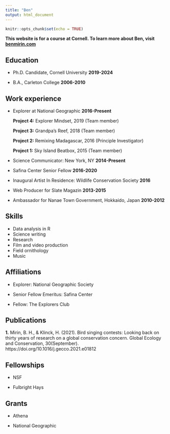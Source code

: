 ```yaml
---
title: "Ben"
output: html_document
---
```


```r
knitr::opts_chunk$set(echo = TRUE)
```

**This website is for a course at Cornell. To learn more about Ben, visit [benmirin.com](https://benmirin.com)**

## Education

*   Ph.D. Candidate, Cornell University **2019-2024**

*   B.A., Carleton College **2006-2010**

## Work experience

*   Explorer at National Geographic **2016-Present**

    **Project 4:** Explorer Mindset, 2019 (Team member)
    
    **Project 3:** Grandpa’s Reef, 2018 (Team member)
    
    **Project 2:** Remixing Madagascar, 2016 (Principle Investigator)
    
    **Project 1:** Sky Island Beatbox, 2015 (Team member)
    
*   Science Communicator: New York, NY **2014-Present**
*   Safina Center Senior Fellow **2016-2020**
*   Inaugural Artist In Residence: Wildlife Conservation Society **2016**
*   Web Producer for Slate Magazin **2013-2015**
*   Ambassador for Nanae Town Government, Hokkaido, Japan **2010-2012**

## Skills
*   Data analysis in R
*   Science writing
*   Research
*   Film and video production
*   Field ornithology
*   Music

## Affiliations

*   Explorer: National Geographic Society

*   Senior Fellow Emeritus: Safina Center

*   Fellow: The Explorers Club

## Publications

**1.** Mirin, B. H., & Klinck, H. (2021). Bird singing contests: Looking back on thirty years of research on a global conservation concern. Global Ecology and Conservation, 30(September). https://doi.org/10.1016/j.gecco.2021.e01812

## Fellowships

*   NSF

*   Fulbright Hays

## Grants

*   Athena

*   National Geographic